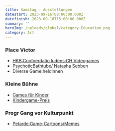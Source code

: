 ```yaml
---
title: Samstag - Ausstellungen
datestart: 2023-09-16T08:00:00.000Z
datefinish: 2023-09-16T15:00:00.000Z
summary: ''
heroImg: /uploads/global/category-Education.png
category: Art
---
```


### Place Victor

* [HKB\:Confoerdatio ludens\:CH Videogames](https://chludens.hypotheses.org/)
* [PsychoticBathtube/ Natasha Sebben](https://www.natsha.ch/psychotic-bathtub)
* Diverse Game\:heldinnen &#x9;

### Kleine Bühne

* [Games für Kinder](https://playbern.ch/posts/Preisverleihung-Kinder-Game-Preis)
* [Kindergame-Preis](/posts/2023-kinder-game-wettbewerb)

### Progr Gang vor Kulturpunkt

* [Petarde\:Game-Cartoons/Memes](https://petarde.ch/)&#x9;
